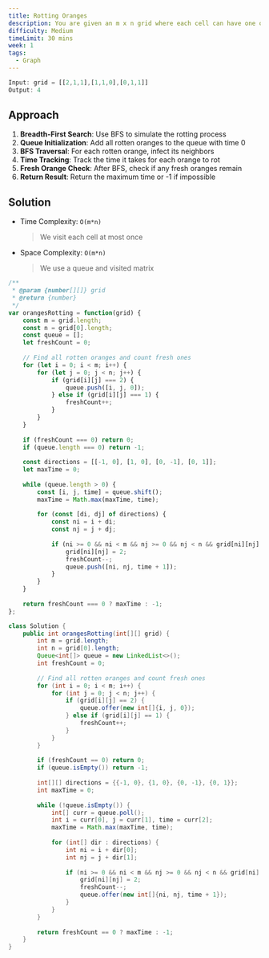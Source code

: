 ```yaml
---
title: Rotting Oranges
description: You are given an m x n grid where each cell can have one of three values - 0 representing an empty cell, 1 representing a fresh orange, or 2 representing a rotten orange.
difficulty: Medium
timeLimit: 30 mins
week: 1
tags:
  - Graph
---
```


```js title="Example"
Input: grid = [[2,1,1],[1,1,0],[0,1,1]]
Output: 4
```

## Approach

1. **Breadth-First Search**: Use BFS to simulate the rotting process
2. **Queue Initialization**: Add all rotten oranges to the queue with time 0
3. **BFS Traversal**: For each rotten orange, infect its neighbors
4. **Time Tracking**: Track the time it takes for each orange to rot
5. **Fresh Orange Check**: After BFS, check if any fresh oranges remain
6. **Return Result**: Return the maximum time or -1 if impossible

## Solution

- Time Complexity: `O(m*n)`
  > We visit each cell at most once
- Space Complexity: `O(m*n)`
  > We use a queue and visited matrix

```js tab="JavaScript"
/**
 * @param {number[][]} grid
 * @return {number}
 */
var orangesRotting = function(grid) {
    const m = grid.length;
    const n = grid[0].length;
    const queue = [];
    let freshCount = 0;
    
    // Find all rotten oranges and count fresh ones
    for (let i = 0; i < m; i++) {
        for (let j = 0; j < n; j++) {
            if (grid[i][j] === 2) {
                queue.push([i, j, 0]);
            } else if (grid[i][j] === 1) {
                freshCount++;
            }
        }
    }
    
    if (freshCount === 0) return 0;
    if (queue.length === 0) return -1;
    
    const directions = [[-1, 0], [1, 0], [0, -1], [0, 1]];
    let maxTime = 0;
    
    while (queue.length > 0) {
        const [i, j, time] = queue.shift();
        maxTime = Math.max(maxTime, time);
        
        for (const [di, dj] of directions) {
            const ni = i + di;
            const nj = j + dj;
            
            if (ni >= 0 && ni < m && nj >= 0 && nj < n && grid[ni][nj] === 1) {
                grid[ni][nj] = 2;
                freshCount--;
                queue.push([ni, nj, time + 1]);
            }
        }
    }
    
    return freshCount === 0 ? maxTime : -1;
};
```

```java tab="Java"
class Solution {
    public int orangesRotting(int[][] grid) {
        int m = grid.length;
        int n = grid[0].length;
        Queue<int[]> queue = new LinkedList<>();
        int freshCount = 0;
        
        // Find all rotten oranges and count fresh ones
        for (int i = 0; i < m; i++) {
            for (int j = 0; j < n; j++) {
                if (grid[i][j] == 2) {
                    queue.offer(new int[]{i, j, 0});
                } else if (grid[i][j] == 1) {
                    freshCount++;
                }
            }
        }
        
        if (freshCount == 0) return 0;
        if (queue.isEmpty()) return -1;
        
        int[][] directions = {{-1, 0}, {1, 0}, {0, -1}, {0, 1}};
        int maxTime = 0;
        
        while (!queue.isEmpty()) {
            int[] curr = queue.poll();
            int i = curr[0], j = curr[1], time = curr[2];
            maxTime = Math.max(maxTime, time);
            
            for (int[] dir : directions) {
                int ni = i + dir[0];
                int nj = j + dir[1];
                
                if (ni >= 0 && ni < m && nj >= 0 && nj < n && grid[ni][nj] == 1) {
                    grid[ni][nj] = 2;
                    freshCount--;
                    queue.offer(new int[]{ni, nj, time + 1});
                }
            }
        }
        
        return freshCount == 0 ? maxTime : -1;
    }
}
```
